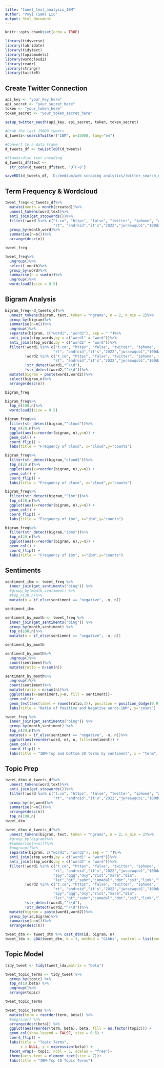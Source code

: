 ```yaml
---
title: "tweet_text_analysis_IBM"
author: "Poyi (Sam) Liu"
output: html_document
---
```


```r
knitr::opts_chunk$set(echo = TRUE)
```

```r
library(tidyverse)
library(lubridate)
library(tidytext)
library(topicmodels)
library(wordcloud2)
library(readr)
library(stringr)
library(twitteR)
```

## Create Twitter Connection
```r
api_key <- "your_key_here"
api_secret <- "your_secret_here" 
token <- "your_token_here" 
token_secret <- "your_token_secret_here"  
 
setup_twitter_oauth(api_key, api_secret, token, token_secret)
```

```r
#Grab the last 15000 tweets
d_tweets<-searchTwitter("IBM", n=15000, lang="en")

#Convert to a data frame
d_tweets_df <- twListToDF(d_tweets)

#Standardise text encoding
d_tweets_df$text <-
  str_conv(d_tweets_df$text, 'UTF-8')

saveRDS(d_tweets_df, 'D:/medium/web scraping analytics/twitter_search_dataset01.RDS')
```


## Term Frequency & Wordcloud 
```r
tweet_freq<-d_tweets_df%>%
  mutate(month = month(created))%>%
  unnest_tokens(word,text)%>%
  anti_join(get_stopwords())%>%
  filter(!word %in% c("t.co", "https", "false", "twitter", "iphone", "amp", 
                      "rt", "android","it's","2022","jwraewqub1","100daysofcode"))%>%
  group_by(month,word)%>%
  summarise(n=n())%>%
  arrange(desc(n))

tweet_freq
```


```r
tweet_freq%>%
  ungroup()%>%
  select(-month)%>%
  group_by(word)%>%
  summarise(n = sum(n))%>%
  ungroup()%>%
  wordcloud2(size = 0.5)
```


## Bigram Analysis 
```r
bigram_freq<-d_tweets_df%>%
  unnest_tokens(bigram, text, token = "ngrams", n = 2, n_min = 2)%>%
  group_by(bigram)%>%
  summarise(n=n())%>%
  ungroup()%>%
  separate(bigram, c("word1", "word2"), sep = " ")%>%
  anti_join(stop_words,by = c("word1" = "word"))%>%
  anti_join(stop_words,by = c("word2" = "word"))%>%
  filter(!word1 %in% c("t.co", "https", "false", "twitter", "iphone", "amp", 
                      "rt", "android","it's","2022","jwraewqub1","100daysofcode"),
         !word2 %in% c("t.co", "https", "false", "twitter", "iphone", "amp", 
                      "rt", "android","it's","2022","jwraewqub1","100daysofcode"),
         !str_detect(word1,"^\\d"),
         !str_detect(word2,"^\\d"))%>%
  mutate(bigram = paste(word1,word2))%>%
  select(bigram,n)%>%
  arrange(desc(n))

bigram_freq
```


```r
bigram_freq%>%
  top_n(100,n)%>%
  wordcloud2(size = 0.5)
```


```r
bigram_freq%>%
  filter(str_detect(bigram,"^cloud"))%>%
  top_n(20,n)%>%
  ggplot(aes(x=reorder(bigram, n),y=n)) +
  geom_col() +
  coord_flip() +
  labs(title = "Frequency of cloud", x="cloud",y="counts")
```

```r
bigram_freq%>%
  filter(str_detect(bigram,"cloud$"))%>%
  top_n(20,n)%>%
  ggplot(aes(x=reorder(bigram, n),y=n)) +
  geom_col() +
  coord_flip() +
  labs(title = "Frequency of cloud", x="cloud",y="counts")
```

```r
bigram_freq%>%
  filter(str_detect(bigram,"^ibm"))%>%
  top_n(20,n)%>%
  ggplot(aes(x=reorder(bigram, n),y=n)) +
  geom_col() +
  coord_flip() +
  labs(title = "Frequency of ibm", x="ibm",y="counts")
```


```r
bigram_freq%>%
  filter(str_detect(bigram,"ibm$"))%>%
  top_n(20,n)%>%
  ggplot(aes(x=reorder(bigram, n),y=n)) +
  geom_col() +
  coord_flip() +
  labs(title = "Frequency of ibm", x="ibm",y="counts")
```

## Sentiments
```r
sentiment_ibm <- tweet_freq %>%
  inner_join(get_sentiments("bing")) %>%
  #group_by(month,sentiment) %>%
  #top_n(30,n)%>%
  mutate(n = if_else(sentiment == "negative", -n, n))

sentiment_ibm
```
```r
sentiment_by_month <- tweet_freq %>%
  inner_join(get_sentiments("bing")) %>%
  group_by(month,sentiment) %>%
  top_n(100,n)%>%
  mutate(n = if_else(sentiment == "negative", -n, n))

sentiment_by_month
```
```r
sentiment_by_month%>%
  ungroup()%>%
  count(sentiment)%>%
  mutate(ratio = n/sum(n))

sentiment_by_month%>%
  ungroup()%>%
  count(sentiment)%>%
  mutate(ratio = n/sum(n))%>%
  ggplot(aes(x=sentiment,y=n, fill = sentiment))+
  geom_col()+
  geom_text(aes(label = round(ratio,3)), position = position_dodge(0.9))+
  labs(title = "Ratio of Positive and Negative words-IBM", y="count")
```

```r
tweet_freq %>%
  inner_join(get_sentiments("bing")) %>%
  group_by(month,sentiment) %>%
  top_n(20,n)%>%
  mutate(n = if_else(sentiment == "negative", -n, n))%>%
  ggplot(aes(reorder(word, n), n, fill=sentiment)) +
  geom_col() + 
  coord_flip() +
  labs(title = "IBM-Top and bottom 20 terms by sentiment", x = "term", y="count")
```


## Topic Prep 
```r
tweet_dtm<-d_tweets_df%>%
  unnest_tokens(word,text)%>%
  anti_join(get_stopwords())%>%
  filter(!word %in% c("t.co", "https", "false", "twitter", "iphone", "amp", 
                      "rt", "android","it's","2022","jwraewqub1","100daysofcode"))%>%
  group_by(id,word)%>%
  summarise(n=n())%>%
  arrange(desc(n))
  top_n(100,n)
tweet_dtm
```
```r
tweet_dtm<-d_tweets_df%>%
  unnest_tokens(bigram, text, token = "ngrams", n = 2, n_min = 2)%>%
  #group_by(bigram)%>%
  #summarise(n=n())%>%
  #ungroup()%>%
  separate(bigram, c("word1", "word2"), sep = " ")%>%
  anti_join(stop_words,by = c("word1" = "word"))%>%
  anti_join(stop_words,by = c("word2" = "word"))%>%
  filter(!word1 %in% c("t.co", "https", "false", "twitter", "iphone", "amp", 
                      "rt", "android","it's","2022","jwraewqub1","100daysofcode",
                      "spy","qqq","dxy","riot","mara","dia",
                      "lec","gt","sabr","jumadal","dot","ss3","link","lt","na"),
         !word2 %in% c("t.co", "https", "false", "twitter", "iphone", "amp", 
                      "rt", "android","it's","2022","jwraewqub1","100daysofcode",
                      "spy","qqq","dxy","riot","mara","dia",
                      "lec","gt","sabr","jumadal","dot","ss3","link","lt","na"),
         !str_detect(word1,"^\\d"),
         !str_detect(word2,"^\\d"))%>%
  mutate(bigram = paste(word1,word2))%>%
  group_by(id,bigram)%>%
  summarise(n=n())%>%
  arrange(desc(n))


```


```r
tweet_dtm <- tweet_dtm %>% cast_dtm(id, bigram, n)
tweet_lda <- LDA(tweet_dtm, k = 3, method = "Gibbs", control = list(seed = 1234))
```


## Topic Model 
```r
tidy_tweet <- tidy(tweet_lda,matrix = "beta")

tweet_topic_terms <- tidy_tweet %>%
  group_by(topic) %>%
  top_n(10,beta) %>%
  ungroup()%>%
  arrange(topic)

tweet_topic_terms

```

```r
tweet_topic_terms %>%
  mutate(term = reorder(term, beta)) %>%
  #ungroup() %>%
  arrange(desc(beta)) %>%  
  ggplot(aes(reorder(term, beta), beta, fill = as.factor(topic))) +
  geom_col(show.legend = FALSE, size = 0.5) +
  coord_flip() +
  labs(title = "Topic Terms",
       x = NULL, y = expression(beta)) + 
  facet_wrap(~ topic, ncol = 5, scales = "free")+
  theme(axis.text = element_text(size = 7))+
  labs(title = "IBM-Top 10 Topic Terms")

```




